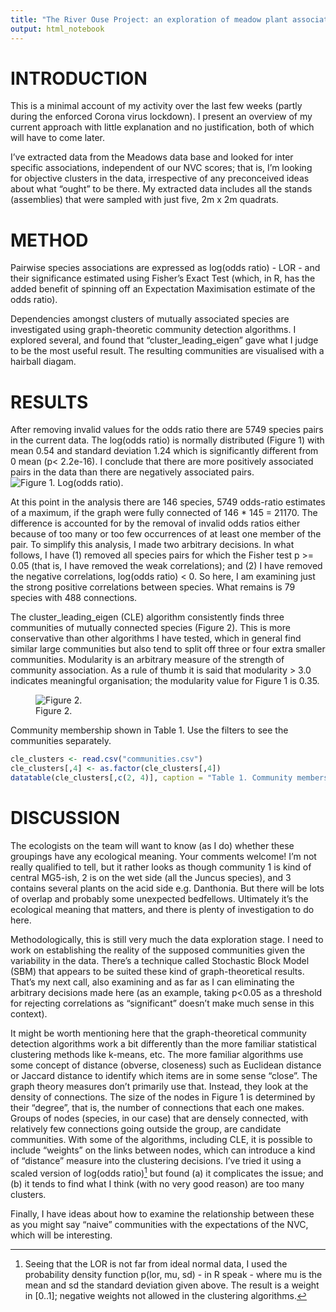 ```yaml
---
title: "The River Ouse Project: an exploration of meadow plant associations March 2020"
output: html_notebook
---
```

# INTRODUCTION
This is a minimal account of my activity over the last few weeks (partly during the enforced Corona virus lockdown). I present an overview of my current approach with little explanation and no justification, both of which will have to come later.

I've extracted data from the Meadows data base and looked for inter specific associations, independent of our NVC scores; that is, I'm looking for objective clusters in the data, irrespective of any preconceived ideas about what "ought" to be there. My extracted data includes all the stands (assemblies) that were sampled with just five, 2m x 2m quadrats.

# METHOD
Pairwise species associations are expressed as log(odds ratio) - LOR - and their significance estimated using Fisher's Exact Test (which, in R, has the added benefit of spinning off an Expectation Maximisation estimate of the odds ratio).

Dependencies amongst clusters of mutually associated species are investigated using graph-theoretic community detection algorithms. I explored several, and found that "cluster_leading_eigen" gave what I judge to be the most useful result. The resulting communities are visualised with a hairball diagam.

# RESULTS
After removing invalid values for the odds ratio there are 5749 species pairs in the current data. The log(odds ratio) is normally distributed (Figure 1) with mean 0.54 and standard deviation 1.24 which is significantly different from 0 mean (p< 2.2e-16). I conclude that there are more positively associated pairs in the data than there are negatively associated pairs.
![Figure 1. Log(odds ratio).](LOR histogram.png)

At this point in the analysis there are 146 species, 5749 odds-ratio estimates of a maximum, if the graph were fully connected of 146 * 145 = 21170. The difference is accounted for by the removal of invalid odds ratios either because of too many or too few occurrences of at least one member of the pair. To simplify this analysis, I made two arbitrary decisions. In what follows, I have (1) removed all species pairs for which the Fisher test p >= 0.05 (that is, I have removed the weak correlations); and (2) I have removed the negative correlations, log(odds ratio) < 0. So here, I am examining just the strong positive correlations between species. What remains is 79 species with 488 connections.

The cluster_leading_eigen (CLE) algorithm consistently finds three communities of mutually connected species (Figure 2). This is more conservative than other algorithms I have tested, which in general find similar large communities but also tend to split off three or four extra smaller communities. Modularity is an arbitrary measure of the strength of community association. As a rule of thumb it is said that modularity > 3.0 indicates meaningful organisation; the modularity value for Figure 1 is 0.35.

![Figure 2.](G0 Cluster leading eigen.png)

Community membership shown in Table 1. Use the filters to see the communities separately.

```r
cle_clusters <- read.csv("communities.csv")
cle_clusters[,4] <- as.factor(cle_clusters[,4])
datatable(cle_clusters[,c(2, 4)], caption = "Table 1. Community membership", filter = "top")
```

# DISCUSSION
The ecologists on the team will want to know (as I do) whether these groupings have any ecological meaning. Your comments welcome! I'm not really qualified to tell, but it rather looks as though community 1 is kind of central MG5-ish, 2 is on the wet side (all the Juncus species), and 3 contains several plants on the acid side e.g. Danthonia. But there will be lots of overlap and probably some unexpected bedfellows. Ultimately it's the ecological meaning that matters, and there is plenty of investigation to do here.

Methodologically, this is still very much the data exploration stage. I need to work on establishing the reality of the supposed communities given the variability in the data. There's a technique called Stochastic Block Model (SBM) that appears to be suited these kind of graph-theoretical results. That's my next call, also examining and as far as I can eliminating the arbitrary decisions made here (as an example, taking p<0.05 as a threshold for rejecting correlations as "significant" doesn't make much sense in this context).

It might be worth mentioning here that the graph-theoretical community detection algorithms work a bit differently than the more familiar statistical clustering methods like k-means, etc. The more familiar algorithms use some concept of distance (obverse, closeness) such as Euclidean distance or Jaccard distance to identify which items are in some sense "close". The graph theory measures don't primarily use that. Instead, they look at the density of connections. The size of the nodes in Figure 1 is determined by their "degree", that is, the number of connections that each one makes. Groups of nodes (species, in our case) that are densely connected, with relatively few connections going outside the group, are candidate communities. With some of the algorithms, including CLE, it is possible to include "weights" on the links between nodes, which can introduce a kind of "distance" measure into the clustering decisions. I've tried it using a scaled version of log(odds ratio)[^1]  but found (a) it complicates the issue; and (b) it tends to find what I think (with no very good reason) are too many clusters.

Finally, I have ideas about how to examine the relationship between these as you might say "naive" communities with the expectations of the NVC, which will be interesting.


[^1]: Seeing that the LOR is not far from ideal normal data, I used the probability density function p(lor, mu, sd) - in R speak - where mu is the mean and sd the standard deviation given above. The result is a weight in [0..1]; negative weights not allowed in the clustering algorithms.
